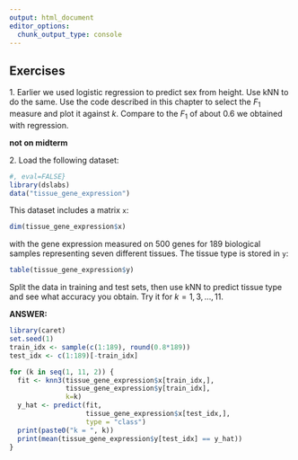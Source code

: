 ```yaml
---
output: html_document
editor_options: 
  chunk_output_type: console
---
```

## Exercises 
1\. Earlier we used logistic regression to predict sex from height. Use kNN to do the same. Use the code described in this chapter to select the $F_1$ measure and plot it against $k$. Compare to the $F_1$ of about 0.6 we obtained with regression. 

**not on midterm**

2\. Load the following dataset: 
```r
#, eval=FALSE} 
library(dslabs)
data("tissue_gene_expression") 
``` 
This dataset includes a matrix `x`:  
```r
dim(tissue_gene_expression$x) 
``` 
with the gene expression measured on 500 genes for 189 biological samples representing seven different tissues. The tissue type is stored in `y`: 
```r
table(tissue_gene_expression$y) 
``` 
Split the data in training and test sets, then use kNN to predict tissue type and see what accuracy you obtain. Try it for  $k = 1, 3, \dots, 11$. 

**ANSWER:**
```r
library(caret)
set.seed(1)
train_idx <- sample(c(1:189), round(0.8*189))
test_idx <- c(1:189)[-train_idx]

for (k in seq(1, 11, 2)) {
  fit <- knn3(tissue_gene_expression$x[train_idx,],
              tissue_gene_expression$y[train_idx],
              k=k)
  y_hat <- predict(fit,
                   tissue_gene_expression$x[test_idx,],
                   type = "class")
  print(paste0("k = ", k))
  print(mean(tissue_gene_expression$y[test_idx] == y_hat))
}
```

